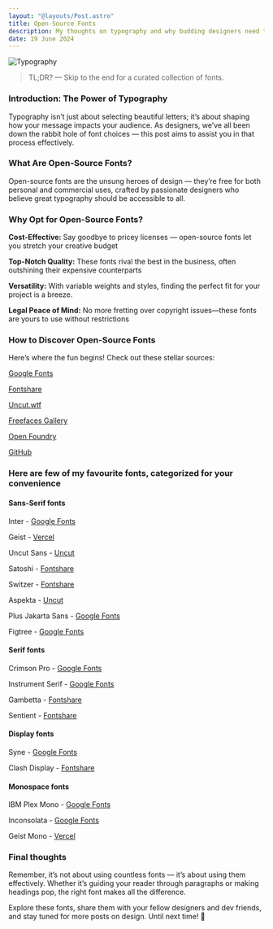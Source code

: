 ```yaml
---
layout: "@layouts/Post.astro"
title: Open-Source Fonts
description: My thoughts on typography and why budding designers need to know about open source fonts.
date: 19 June 2024
---
```


![Typography](https://images.unsplash.com/photo-1617050318658-a9a3175e34cb?q=80&w=2942&auto=format&fit=crop&ixlib=rb-4.0.3&ixid=M3wxMjA3fDB8MHxwaG90by1wYWdlfHx8fGVufDB8fHx8fA%3D%3D)

> TL;DR? — Skip to the end for a curated collection of fonts.

### Introduction: The Power of Typography
Typography isn’t just about selecting beautiful letters; it’s about shaping how your message impacts your audience. As designers, we’ve all been down the rabbit hole of font choices — this post aims to assist you in that process effectively.

### What Are Open-Source Fonts?
Open-source fonts are the unsung heroes of design — they’re free for both personal and commercial uses, crafted by passionate designers who believe great typography should be accessible to all.

### Why Opt for Open-Source Fonts?
**Cost-Effective:** Say goodbye to pricey licenses — open-source fonts let you stretch your creative budget

**Top-Notch Quality:** These fonts rival the best in the business, often outshining their expensive counterparts

**Versatility:** With variable weights and styles, finding the perfect fit for your project is a breeze.

**Legal Peace of Mind:** No more fretting over copyright issues—these fonts are yours to use without restrictions

### How to Discover Open-Source Fonts
Here’s where the fun begins! Check out these stellar sources:

<a href="https://fonts.google.com/" target="_blank">Google Fonts</a>

<a href="https://www.fontshare.com/" target="_blank">Fontshare</a>

<a href="hhttps://uncut.wtf/" target="_blank">Uncut.wtf</a>

<a href="https://www.freefaces.gallery/" target="_blank">Freefaces Gallery</a>

<a href="https://open-foundry.com/" target="_blank">Open Foundry</a>

<a href="https://github.com/" target="_blank">GitHub</a>

### Here are few of my favourite fonts, categorized for your convenience


#### Sans-Serif fonts

Inter - <a href="https://fonts.google.com/specimen/Inter" target="_blank">Google Fonts</a>

Geist - <a href="https://vercel.com/font" target="_blank">Vercel</a>

Uncut Sans - <a href="https://uncut.wtf/sans-serif/uncut-sans/" target="_blank">Uncut</a>

Satoshi - <a href="https://fontshare.com/fonts/satoshi" target="_blank">Fontshare</a>

Switzer - <a href="https://www.fontshare.com/fonts/switzer" target="_blank">Fontshare</a>

Aspekta - <a href="https://uncut.wtf/sans-serif/aspekta/" target="_blank">Uncut</a>

Plus Jakarta Sans - <a href="https://fonts.google.com/specimen/Plus+Jakarta+Sans" target="_blank">Google Fonts</a>

Figtree - <a href="https://fonts.google.com/specimen/Figtree" target="_blank">Google Fonts</a>


#### Serif fonts

Crimson Pro - <a href="https://fonts.google.com/specimen/Crimson+Pro" target="_blank">Google Fonts</a>

Instrument Serif - <a href="https://fonts.google.com/specimen/Instrument+Serif" target="_blank">Google Fonts</a>

Gambetta - <a href="https://www.fontshare.com/fonts/gambetta" target="_blank">Fontshare</a>

Sentient - <a href="https://www.fontshare.com/fonts/sentient" target="_blank">Fontshare</a>


#### Display fonts

Syne - <a href="https://fonts.google.com/specimen/Syne" target="_blank">Google Fonts</a>

Clash Display - <a href="https://www.fontshare.com/fonts/clash-display" target="_blank">Fontshare</a>


#### Monospace fonts

IBM Plex Mono - <a href="https://fonts.google.com/specimen/IBM+Plex+Mono" target="_blank">Google Fonts</a>

Inconsolata - <a href="https://fonts.google.com/specimen/Inconsolata" target="_blank">Google Fonts</a>

Geist Mono - <a href="https://vercel.com/font" target="_blank">Vercel</a>


### Final thoughts
Remember, it’s not about using countless fonts — it’s about using them effectively. Whether it’s guiding your reader through paragraphs or making headings pop, the right font makes all the difference.

Explore these fonts, share them with your fellow designers and dev friends, and stay tuned for more posts on design. Until next time! 🎨